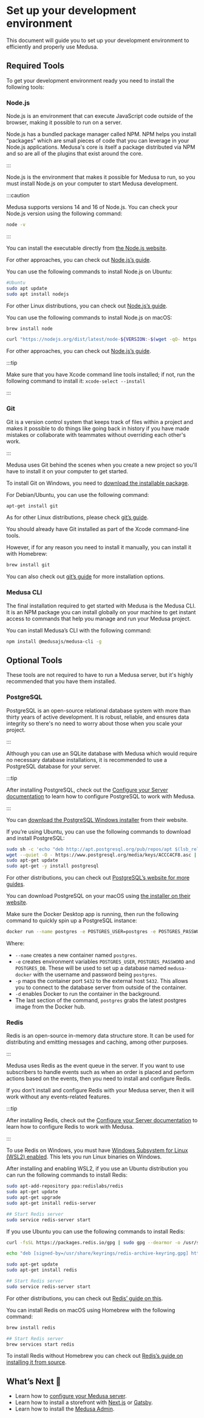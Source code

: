
# Set up your development environment

This document will guide you to set up your development environment to efficiently and properly use Medusa.

## Required Tools

To get your development environment ready you need to install the following tools:

### Node.js

Node.js is an environment that can execute JavaScript code outside of the browser, making it possible to run on a server. 

Node.js has a bundled package manager called NPM. NPM helps you install "packages" which are small pieces of code that you can leverage in your Node.js applications. Medusa's core is itself a package distributed via NPM and so are all of the plugins that exist around the core.

:::

Node.js is the environment that makes it possible for Medusa to run, so you must install Node.js on your computer to start Medusa development.

:::caution

Medusa supports versions 14 and 16 of Node.js. You can check your Node.js version using the following command:

```bash
node -v
```

:::

<Tabs groupId="operating-systems" wrapperClassName={styles.osTabs}>
<TabItem value="windows" label="Windows" default>

You can install the executable directly from [the Node.js website](https://nodejs.org/en/#home-downloadhead).

For other approaches, you can check out [Node.js’s guide](https://nodejs.org/en/download/package-manager/#windows-1).

</TabItem>
<TabItem value="linux" label="Linux">

You can use the following commands to install Node.js on Ubuntu:

```bash
#Ubuntu
sudo apt update
sudo apt install nodejs
```

For other Linux distributions, you can check out [Node.js’s guide](https://nodejs.org/en/download/package-manager/).

</TabItem>
<TabItem value="macos" label="macOS">

You can use the following commands to install Node.js on macOS:

<Tabs>
<TabItem value="homebrew" label="Homebrew">

```bash
brew install node
```

</TabItem>
<TabItem value="no-homebrew" label="Without Homebrew">

```bash
curl "https://nodejs.org/dist/latest/node-${VERSION:-$(wget -qO- https://nodejs.org/dist/latest/ | sed -nE 's|.*>node-(.*)\.pkg</a>.*|\1|p')}.pkg" > "$HOME/Downloads/node-latest.pkg" && sudo installer -store -pkg "$HOME/Downloads/node-latest.pkg" -target "/"
```

</TabItem>
</Tabs>

For other approaches, you can check out [Node.js’s guide](https://nodejs.org/en/download/package-manager/#macos).

:::tip

Make sure that you have Xcode command line tools installed; if not,  run the following command to install it: `xcode-select --install`

:::
</TabItem>
</Tabs>

### Git

Git is a version control system that keeps track of files within a project and makes it possible to do things like going back in history if you have made mistakes or collaborate with teammates without overriding each other's work.

:::

Medusa uses Git behind the scenes when you create a new project so you'll have to install it on your computer to get started.

<Tabs groupId="operating-systems" wrapperClassName={styles.osTabs}>
<TabItem value="windows" label="Windows" default>

To install Git on Windows, you need to [download the installable package](https://git-scm.com/download/win).

</TabItem>
<TabItem value="linux" label="Linux">

For Debian/Ubuntu, you can use the following command:

```bash
apt-get install git
```

As for other Linux distributions, please check [git’s guide](https://git-scm.com/download/linux).

</TabItem>
<TabItem value="macos" label="macOS">

You should already have Git installed as part of the Xcode command-line tools.

However, if for any reason you need to install it manually, you can install it with Homebrew:

```bash
brew install git
```

You can also check out [git’s guide](https://git-scm.com/download/mac) for more installation options.

</TabItem>
</Tabs>

### Medusa CLI

The final installation required to get started with Medusa is the Medusa CLI. It is an NPM package you can install globally on your machine to get instant access to commands that help you manage and run your Medusa project.

You can install Medusa’s CLI with the following command:

```bash npm2yarn
npm install @medusajs/medusa-cli -g
```

## Optional Tools

These tools are not required to have to run a Medusa server, but it's highly recommended that you have them installed.

### PostgreSQL

PostgreSQL is an open-source relational database system with more than thirty years of active development. It is robust, reliable, and ensures data integrity so there's no need to worry about those when you scale your project.

:::

Although you can use an SQLite database with Medusa which would require no necessary database installations, it is recommended to use a PostgreSQL database for your server.

:::tip

After installing PostgreSQL, check out the [Configure your Server documentation](../usage/configurations.md#postgresql-configurations) to learn how to configure PostgreSQL to work with Medusa.

:::

<Tabs groupId="operating-systems" wrapperClassName={styles.osTabs}>
<TabItem value="windows" label="Windows">

You can [download the PostgreSQL Windows installer](https://www.postgresql.org/download/windows/) from their website.

</TabItem>
<TabItem value="linux" label="Linux">

If you’re using Ubuntu, you can use the following commands to download and install PostgreSQL:

```bash
sudo sh -c 'echo "deb http://apt.postgresql.org/pub/repos/apt $(lsb_release -cs)-pgdg main" > /etc/apt/sources.list.d/pgdg.list'
wget --quiet -O - https://www.postgresql.org/media/keys/ACCC4CF8.asc | sudo apt-key add -
sudo apt-get update
sudo apt-get -y install postgresql
```

For other distributions, you can check out [PostgreSQL’s website for more guides](https://www.postgresql.org/download/linux/).

</TabItem>
<TabItem value="macos" label="macOS">

You can download PostgreSQL on your macOS using [the installer on their website](https://www.postgresql.org/download/macosx/).

</TabItem>
<TabItem value="docker" label="Docker">

Make sure the Docker Desktop app is running, then run the following command to quickly spin up a PostgreSQL instance:

```bash
docker run --name postgres -e POSTGRES_USER=postgres -e POSTGRES_PASSWORD=postgres -e POSTGRES_DB=medusa-docker -p 5432:5432 -d postgres
```

Where:

- `--name` creates a new container named `postgres`.
- `-e` creates environment variables `POSTGRES_USER`, `POSTGRES_PASSWORD` and `POSTGRES_DB`. These will be used to set up a database named `medusa-docker` with the username and password being `postgres`.
- `-p` maps the container port `5432` to the external host `5432`. This allows you to connect to the database server from outside of the container.
- `-d` enables Docker to run the container in the background.
- The last section of the command, `postgres` grabs the latest postgres image from the Docker hub.

</TabItem>
</Tabs>

### Redis

Redis is an open-source in-memory data structure store. It can be used for distributing and emitting messages and caching, among other purposes.

:::

Medusa uses Redis as the event queue in the server. If you want to use subscribers to handle events such as when an order is placed and perform actions based on the events, then you need to install and configure Redis.

If you don’t install and configure Redis with your Medusa server, then it will work without any events-related features.

:::tip

After installing Redis, check out the [Configure your Server documentation](../usage/configurations.md#redis) to learn how to configure Redis to work with Medusa.

:::

<Tabs groupId="operating-systems" wrapperClassName={styles.osTabs}>
<TabItem value="windows" label="Windows">

To use Redis on Windows, you must have [Windows Subsystem for Linux (WSL2) enabled](https://docs.microsoft.com/en-us/windows/wsl/install). This lets you run Linux binaries on Windows.

After installing and enabling WSL2, if you use an Ubuntu distribution you can run the following commands to install Redis:

```bash
sudo apt-add-repository ppa:redislabs/redis
sudo apt-get update
sudo apt-get upgrade
sudo apt-get install redis-server

## Start Redis server
sudo service redis-server start
```

</TabItem>
<TabItem value="linux" label="Linux">

If you use Ubuntu you can use the following commands to install Redis:

```bash
curl -fsSL https://packages.redis.io/gpg | sudo gpg --dearmor -o /usr/share/keyrings/redis-archive-keyring.gpg

echo "deb [signed-by=/usr/share/keyrings/redis-archive-keyring.gpg] https://packages.redis.io/deb $(lsb_release -cs) main" | sudo tee /etc/apt/sources.list.d/redis.list

sudo apt-get update
sudo apt-get install redis

## Start Redis server
sudo service redis-server start
```

For other distributions, you can check out [Redis’ guide on this](https://redis.io/docs/getting-started/installation/install-redis-on-linux/).

</TabItem>
<TabItem value="macos" label="macOS">

You can install Redis on macOS using Homebrew with the following command:

```bash
brew install redis

## Start Redis server
brew services start redis
```

To install Redis without Homebrew you can check out [Redis’s guide on installing it from source](https://redis.io/docs/getting-started/installation/install-redis-from-source/).

</TabItem>
</Tabs>

## What’s Next 🚀

- Learn how to [configure your Medusa server](../usage/configurations.md).
- Learn how to install a storefront with [Next.js](../starters/nextjs-medusa-starter.md) or [Gatsby](./../starters/gatsby-medusa-starter.md).
- Learn how to install the [Medusa Admin](../admin/quickstart.md).
